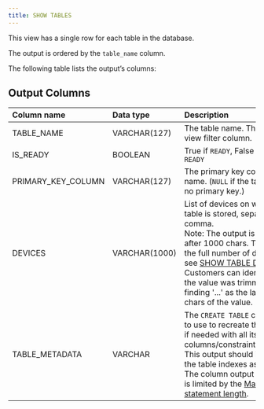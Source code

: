 ```yaml
---
title: SHOW TABLES
---
```


This view has a single row for each table in the database.

The output is ordered by the `table_name` column.

The following table lists the output’s columns:

## Output Columns

| Column name | Data type | Description |
| :--- | :--- | :--- |
| TABLE_NAME | VARCHAR(127) | The table name. This is the view filter column. |
| IS_READY | BOOLEAN | True if `READY`, False if `NOT READY` |
| PRIMARY_KEY_COLUMN | VARCHAR(127) | The primary key column name. (`NULL` if the table has no primary key.) |
| DEVICES | VARCHAR(1000) | List of devices on which the table is stored, separated by comma.<br/>Note: The output is trimmed after 1000 chars. To see the full number of devices see [SHOW TABLE DEVICES](/sql/system-monitoring/database-catalog/show-table-devices).<br/>Customers can identify that the value was trimmed by finding '...' as the last 3 chars of the value. |
| TABLE_METADATA | VARCHAR | The `CREATE TABLE` command to use to recreate the table if needed with all its columns/constraint/indexes.<br/>This output should include the table indexes as well. The column output max size is limited by the [Max SQL statement length](/sql/appendices/database-limitations). |




